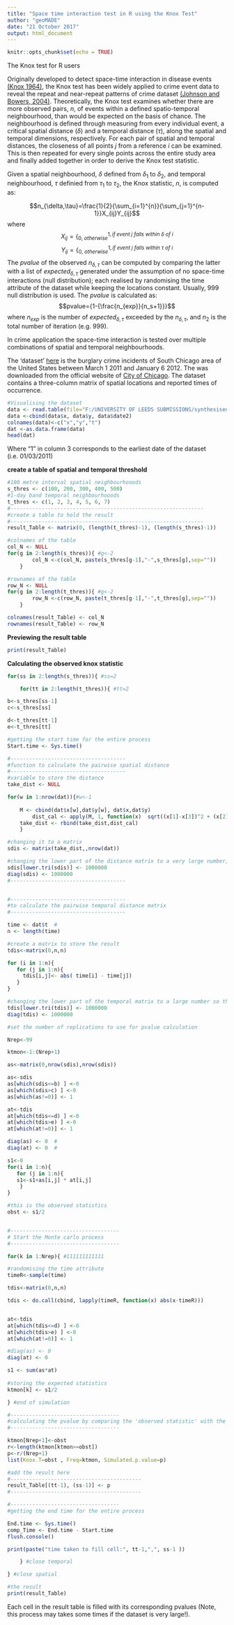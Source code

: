 ```yaml
---
title: "Space time interaction test in R using the Knox Test"
author: "geoMADE"
date: "21 October 2017"
output: html_document
---
```


```r
knitr::opts_chunk$set(echo = TRUE)
```

The Knox test for R users

Originally developed to detect space-time interaction in disease events [(Knox 1964)](https://www.ncbi.nlm.nih.gov/pmc/articles/PMC1058931/), the Knox test has been widely applied to crime event data to reveal the repeat and near-repeat patterns of crime dataset [(Johnson and Bowers, 2004)](https://academic.oup.com/bjc/article-abstract/44/1/55/380644). Theoretically, the Knox test examines whether there are more observed pairs, $n$, of events within a defined spatio-temporal neighbourhood, than would be expected on the basis of chance. The neighbourhood is defined through measuring from every individual event, a critical spatial distance $(\delta)$ and a temporal distance $(\tau)$, along the spatial and temporal dimensions, respectively. For each pair of spatial and temporal distances, the closeness of all points $j$ from a reference $i$ can be examined. This is then repeated for every single points across the entire study area and finally added together in order to derive the Knox test statistic. 

Given a spatial neighbourhood, $\delta$ defined from $\delta_1$ to $\delta_2$, and temporal neighbourhood, $\tau$ definied from $\tau_1$ to $\tau_2$, the Knox statistic, $n$, is computed as:

$$n_{\delta,\tau}=\frac{1}{2}{\sum_{i=1}^{n}}{\sum_{j=1}^{n-1}}X_{ij}Y_{ij}$$ where $$X_{ij}=\{_{0, ~otherwise}^{1, if ~event ~j ~falls ~within ~\delta ~of ~i}$$ $$Y_{ij}=\{_{0, ~otherwise}^{1, if ~event ~j ~falls ~within ~\tau ~of ~i}$$
The $pvalue$ of the observed $n_{\delta,\tau}$ can be computed by comparing the latter with a list of $expected_{\delta,\tau}$ generated under the assumption of no space-time interactions (null distribution); each realised by randomising the time attribute of the dataset while keeping the locations constant. Usually, 999 null distribution is used. The $pvalue$ is calculated as:
$$pvalue={1-{\frac{n_{exp}}{n_s+1}}}$$ 
where $n_{exp}$ is the number of $expected_{\delta,\tau}$ exceeded by the $n_{\delta,\tau}$, and $n_2$ is the total number of iteration (e.g. 999). 

In crime application the space-time interaction is tested over multiple combinations of spatial and temporal neighbourhoods.


The 'dataset' [here]("\F:\\UNIVERSITY OF LEEDS SUBMISSIONS\synthesised data\rmarkdown\chicago_burglary.csv") is the burglary crime incidents of South Chicago area of the United States between March 1 2011 and January 6 2012. The was downloaded from the official website of [City of Chicago](https://data.cityofchicago.org/Public-Safety/Crimes-2001-to-present-Map/c4ep-ee5m). The dataset contains a three-column matrix of spatial locations and reported times of occurrence. 

```r
#Visualising the dataset
data <- read.table(file="F:/UNIVERSITY OF LEEDS SUBMISSIONS/synthesised data/rmarkdown/chicago_burglary.csv", sep=",",head=T)
data <-cbind(data$x, data$y, data$date2)
colnames(data)<-c("x","y","t")
dat <-as.data.frame(data)
head(dat)
```    

Where "1" in column 3 corresponds to the earliest date of the dataset (i.e. 01/03/2011)


**create a table of spatial and temporal threshold**
```r
#100 metre interval spatial neighbourhooods
s_thres <- c(100, 200, 300, 400, 500) 
#1-day band temporal neighbourhooods
t_thres <- c(1, 2, 3, 4, 5, 6, 7) 
#--------------------------------------------------------------
#create a table to hold the result
#--------------------------------------------------------------
result_Table <- matrix(0, (length(t_thres)-1), (length(s_thres)-1))

#colnames of the table
col_N <- NULL
for(g in 2:length(s_thres)){ #g<-2
		col_N <-c(col_N, paste(s_thres[g-1],"-",s_thres[g],sep=""))
	}

#rownames of the table
row_N <- NULL
for(g in 2:length(t_thres)){ #g<-2
		row_N <-c(row_N, paste(t_thres[g-1],"-",t_thres[g],sep=""))
	}

colnames(result_Table) <- col_N
rownames(result_Table) <- row_N

```
**Previewing the result table**

```r
print(result_Table)
```

**Calculating the observed knox statistic**

```r

for(ss in 2:length(s_thres)){ #ss=2

	for(tt in 2:length(t_thres)){ #tt=2

b<-s_thres[ss-1]  
c<-s_thres[ss]  

d<-t_thres[tt-1]    
e<-t_thres[tt]  

#getting the start time for the entire process
Start.time <- Sys.time()

#-------------------------------------
#function to calculate the pairwise spatial distance
#-------------------------------------
#variable to store the distance
take_dist <- NULL

for(w in 1:nrow(dat)){#w<-1
	
	M <- cbind(dat$x[w],dat$y[w], dat$x,dat$y)
		dist_cal <- apply(M, 1, function(x)  sqrt((x[1]-x[3])^2 + (x[2]-x[4])^2) )
	take_dist <- rbind(take_dist,dist_cal)
	}

#changing it to a matrix
sdis <- matrix(take_dist,,nrow(dat))

#changing the lower part of the distance matrix to a very large number, so that they don't count in the calculation
sdis[lower.tri(sdis)] <- 1000000
diag(sdis) <- 1000000
#-------------------------------------


#-------------------------------------
#to calculate the pairwise temporal distance matrix
#-------------------------------------

time <- dat$t  #
n <- length(time)

#create a matrix to store the result
tdis<-matrix(0,n,n)

for (i in 1:n){
   for (j in 1:n){
     tdis[i,j]<- abs( time[i] - time[j])
   }
}

#changing the lower part of the temporal matrix to a large number so that they don't count
tdis[lower.tri(tdis)] <- 1000000
diag(tdis) <- 1000000

#set the number of replications to use for pvalue calculation

Nrep<-99

ktmon<-1:(Nrep+1)

as<-matrix(0,nrow(sdis),nrow(sdis))

as<-sdis
as[which(sdis<=b) ] <-0
as[which(sdis>c) ] <-0
as[which(as!=0)] <- 1

at<-tdis
at[which(tdis<=d) ] <-0
at[which(tdis>e) ] <-0
at[which(at!=0)] <- 1

diag(as) <- 0  # 
diag(at) <- 0  # 

s1<-0
for(i in 1:n){
   for (j in 1:n){
   s1<-s1+as[i,j] * at[i,j]
    }
}

#this is the observed statistics
obst <- s1/2


#-----------------------------------
# Start the Monte carlo process
#-----------------------------------

for(k in 1:Nrep){ #111111111111

#randomising the time attribute
timeR<-sample(time)

tdis<-matrix(0,n,n)

tdis <- do.call(cbind, lapply(timeR, function(x) abs(x-timeR)))


at<-tdis
at[which(tdis<=d) ] <-0
at[which(tdis>e) ] <-0
at[which(at!=0)] <- 1

#diag(as) <- 0
diag(at) <- 0

s1 <- sum(as*at)
 
#storing the expected statistics
ktmon[k] <- s1/2

} #end of simulation

#-----------------------------------
#calculating the pvalue by comparing the 'observed statistic' with the 'expected statistics'
#-----------------------------------

ktmon[Nrep+1]<-obst
r<-length(ktmon[ktmon>=obst])
p<-r/(Nrep+1)
list(Knox.T=obst , Freq=ktmon, Simulated.p.value=p)

#add the result here
#------------------------------------------
result_Table[(tt-1), (ss-1)] <- p
#------------------------------------------

#-----------------------------------
#getting the end time for the entire process

End.time <- Sys.time()
comp_Time <- End.time - Start.time 
flush.console()

print(paste("time taken to fill cell:", tt-1,",", ss-1 ))

	} #close temporal 

} #close spatial

#the result
print(result_Table)

```

Each cell in the result table is filled with its corresponding pvalues (Note, this process may takes some times if the dataset is very large!). 
